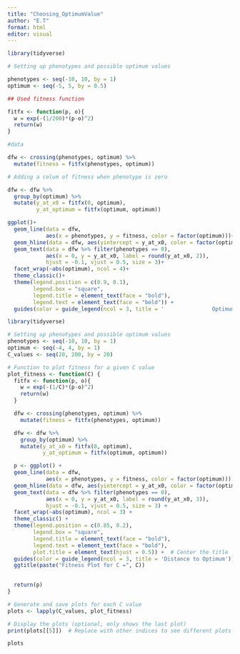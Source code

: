 ```yaml
---
title: "Choosing_OptimumValue"
author: "E.T"
format: html
editor: visual
---
```


```r
library(tidyverse)

# Setting up phenotypes and possible optimum values

phenotypes <- seq(-10, 10, by = 1)
optimum <- seq(-5, 5, by = 0.5)

## Used fitness function

fitfx <- function(p, o){
  w = exp(-(1/200)*(p-o)^2)
  return(w)
}

#data

dfw <- crossing(phenotypes, optimum) %>% 
  mutate(fitness = fitfx(phenotypes, optimum))

```

```r

# Adding a colum of fitness when phenotype is zero

dfw <- dfw %>%
  group_by(optimum) %>%
  mutate(y_at_x0 = fitfx(0, optimum),
         y_at_optimum = fitfx(optimum, optimum))

```

```r
ggplot()+
  geom_line(data = dfw, 
            aes(x = phenotypes, y = fitness, color = factor(optimum)))+
  geom_hline(data = dfw, aes(yintercept = y_at_x0, color = factor(optimum)), linetype = "dashed")+
  geom_text(data = dfw %>% filter(phenotypes == 0), 
            aes(x = 0, y = y_at_x0, label = round(y_at_x0, 2)), 
            hjust = -0.1, vjust = 0.5, size = 3)+
  facet_wrap(~abs(optimum), ncol = 4)+
  theme_classic()+
  theme(legend.position = c(0.9, 0.1),
        legend.box = "square", 
        legend.title = element_text(face = "bold"),
        legend.text = element_text(face = "bold")) + 
  guides(color = guide_legend(ncol = 3, title = '               Optimum'))
```

```r
library(tidyverse)

# Setting up phenotypes and possible optimum values
phenotypes <- seq(-10, 10, by = 1)
optimum <- seq(-4, 4, by = 1)
C_values <- seq(20, 200, by = 20)

# Function to plot fitness for a given C value
plot_fitness <- function(C) {
  fitfx <- function(p, o){
    w = exp(-(1/C)*(p-o)^2)
    return(w)
  }

  dfw <- crossing(phenotypes, optimum) %>% 
    mutate(fitness = fitfx(phenotypes, optimum))

  dfw <- dfw %>%
    group_by(optimum) %>%
    mutate(y_at_x0 = fitfx(0, optimum),
           y_at_optimum = fitfx(optimum, optimum))

  p <- ggplot() +
  geom_line(data = dfw, 
            aes(x = phenotypes, y = fitness, color = factor(optimum))) +
  geom_hline(data = dfw, aes(yintercept = y_at_x0, color = factor(optimum)), linetype = "dashed") +
  geom_text(data = dfw %>% filter(phenotypes == 0), 
            aes(x = 0, y = y_at_x0, label = round(y_at_x0, 3)), 
            hjust = -0.1, vjust = 0.5, size = 3) +
  facet_wrap(~abs(optimum), ncol = 3) +
  theme_classic() +
  theme(legend.position = c(0.85, 0.2),
        legend.box = "square", 
        legend.title = element_text(face = "bold"),
        legend.text = element_text(face = "bold"),
        plot.title = element_text(hjust = 0.5)) +  # Center the title
  guides(color = guide_legend(ncol = 3, title = 'Distance to Optimum')) +
  ggtitle(paste("Fitness Plot for C =", C))

  
  return(p)
}

# Generate and save plots for each C value
plots <- lapply(C_values, plot_fitness)

# Display the plots (optional, only shows the last plot)
print(plots[[5]])  # Replace with other indices to see different plots

```

```r
plots
```
